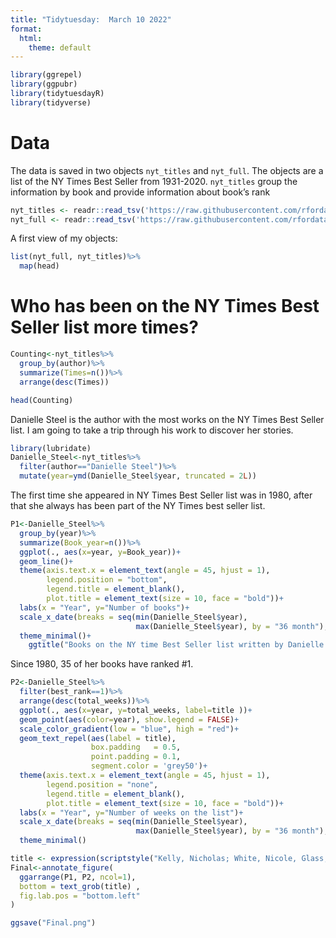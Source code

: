 ```yaml
---
title: "Tidytuesday:  March 10 2022"
format:
  html:
    theme: default
---
```


```r
library(ggrepel)
library(ggpubr)
library(tidytuesdayR)
library(tidyverse)
```
# Data

The data is saved in two objects `nyt_titles` and `nyt_full`.
The objects are a list of the NY Times Best Seller from 1931-2020. 
`nyt_titles` group the information by book and provide information about book's rank

```r

nyt_titles <- readr::read_tsv('https://raw.githubusercontent.com/rfordatascience/tidytuesday/master/data/2022/2022-05-10/nyt_titles.tsv')
nyt_full <- readr::read_tsv('https://raw.githubusercontent.com/rfordatascience/tidytuesday/master/data/2022/2022-05-10/nyt_full.tsv')

```

A first view of my objects:

```r

list(nyt_full, nyt_titles)%>%
  map(head)
```
[//]: # "What can I use?"

# Who has been on the NY Times Best Seller list more times?

```r

Counting<-nyt_titles%>%
  group_by(author)%>%
  summarize(Times=n())%>%
  arrange(desc(Times))

head(Counting)
```
Danielle Steel is the author with the most works on the NY Times Best Seller list. 
I am going to take a trip through his work to discover her stories.

```r
library(lubridate)
Danielle_Steel<-nyt_titles%>%
  filter(author=="Danielle Steel")%>%
  mutate(year=ymd(Danielle_Steel$year, truncated = 2L))
```
[//]: # "How many books per year did she write??"

The first time she appeared in NY Times Best Seller list was in 1980, after that she always has been part of the NY Times best seller list.

```r

P1<-Danielle_Steel%>%
  group_by(year)%>%
  summarize(Book_year=n())%>%
  ggplot(., aes(x=year, y=Book_year))+
  geom_line()+
  theme(axis.text.x = element_text(angle = 45, hjust = 1), 
        legend.position = "bottom",
        legend.title = element_blank(),
        plot.title = element_text(size = 10, face = "bold"))+
  labs(x = "Year", y="Number of books")+  
  scale_x_date(breaks = seq(min(Danielle_Steel$year), 
                            max(Danielle_Steel$year), by = "36 month"), date_labels = "%Y", expand = c(0, 0))+
  theme_minimal()+
    ggtitle("Books on the NY time Best Seller list written by Danielle Steel")

```
[//]: # "How many books have been 'the number One'??"

Since 1980, 35 of her books have ranked #1.

```r

P2<-Danielle_Steel%>%
  filter(best_rank==1)%>%
  arrange(desc(total_weeks))%>%
  ggplot(., aes(x=year, y=total_weeks, label=title ))+
  geom_point(aes(color=year), show.legend = FALSE)+ 
  scale_color_gradient(low = "blue", high = "red")+
  geom_text_repel(aes(label = title),
                  box.padding   = 0.5, 
                  point.padding = 0.1,
                  segment.color = 'grey50')+
  theme(axis.text.x = element_text(angle = 45, hjust = 1), 
        legend.position = "none",
        legend.title = element_blank(),
        plot.title = element_text(size = 10, face = "bold"))+
  labs(x = "Year", y="Number of weeks on the list")+  
  scale_x_date(breaks = seq(min(Danielle_Steel$year), 
                            max(Danielle_Steel$year), by = "36 month"), date_labels = "%Y")+
  theme_minimal()

```


```r
title <- expression(scriptstyle("Kelly, Nicholas; White, Nicole, Glass, Loren, 03/01/2021, “The Program Era Project,” Post45 Data Collective, V1."))
Final<-annotate_figure(
  ggarrange(P1, P2, ncol=1),
  bottom = text_grob(title) ,
  fig.lab.pos = "bottom.left"
)

ggsave("Final.png")
```
